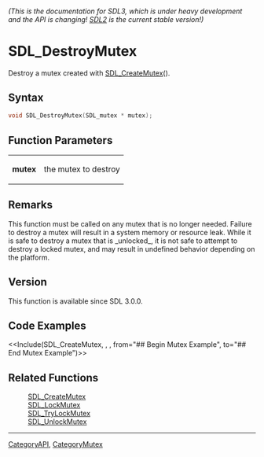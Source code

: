====== (This is the documentation for SDL3, which is under heavy development and the API is changing! [https://wiki.libsdl.org/ SDL2] is the current stable version!) ======
= SDL_DestroyMutex =

Destroy a mutex created with [[SDL_CreateMutex]]().

== Syntax ==

<syntaxhighlight lang='c'>
void SDL_DestroyMutex(SDL_mutex * mutex);
</syntaxhighlight>

== Function Parameters ==

{|
|'''mutex'''
|the mutex to destroy
|}

== Remarks ==

This function must be called on any mutex that is no longer needed. Failure
to destroy a mutex will result in a system memory or resource leak. While
it is safe to destroy a mutex that is _unlocked_, it is not safe to attempt
to destroy a locked mutex, and may result in undefined behavior depending
on the platform.

== Version ==

This function is available since SDL 3.0.0.

== Code Examples ==

<<Include(SDL_CreateMutex, , , from="## Begin Mutex Example", to="## End Mutex Example")>>

== Related Functions ==

:[[SDL_CreateMutex]]
:[[SDL_LockMutex]]
:[[SDL_TryLockMutex]]
:[[SDL_UnlockMutex]]

----
[[CategoryAPI]], [[CategoryMutex]]



